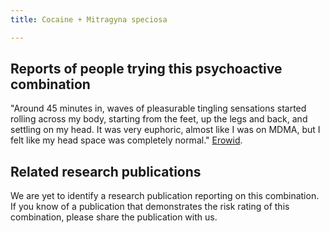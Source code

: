 ---
title: Cocaine + Mitragyna speciosa

---

## Reports of people trying this psychoactive combination

"Around 45 minutes in, waves of pleasurable tingling sensations started rolling across my body, starting from the feet, up the legs and back, and settling on my head. It was very euphoric, almost like I was on MDMA, but I felt like my head space was completely normal." [Erowid](https://erowid.org/experiences/exp.php?ID=115332).

## Related research publications

We are yet to identify a research publication reporting on this combination. If you know of a publication that demonstrates the risk rating of this combination, please share the publication with us.



